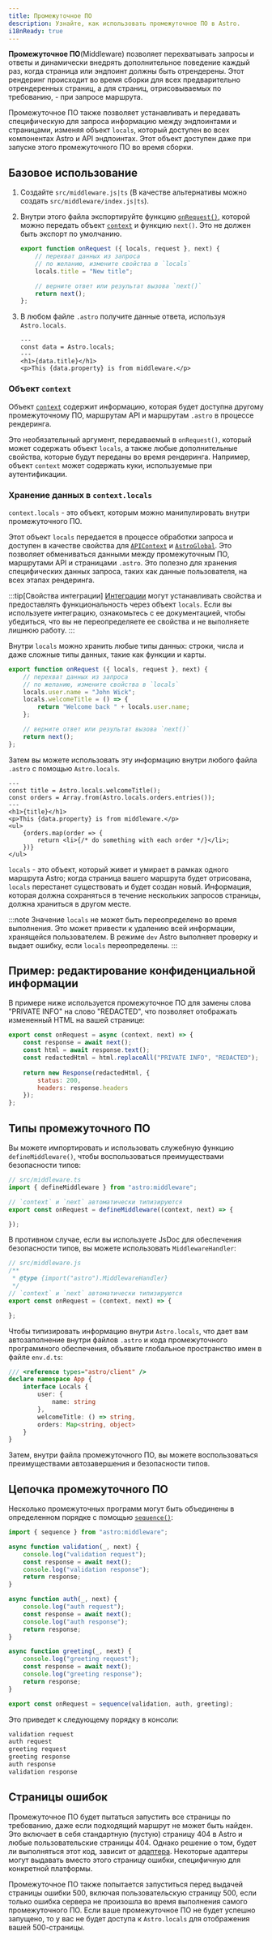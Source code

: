```yaml
---
title: Промежуточное ПО
description: Узнайте, как использовать промежуточное ПО в Astro.
i18nReady: true
---
```


**Промежуточное ПО**(Middleware) позволяет перехватывать запросы и ответы и динамически внедрять дополнительное поведение каждый раз, когда страница или эндпоинт должны быть отрендерены. Этот рендеринг происходит во время сборки для всех предварительно отрендеренных страниц, а для страниц, отрисовываемых по требованию, - при запросе маршрута.

Промежуточное ПО также позволяет устанавливать и передавать специфическую для запроса информацию между эндпоинтами и страницами, изменяя объект `locals`, который доступен во всех компонентах Astro и API эндпоинтах. Этот объект доступен даже при запуске этого промежуточного ПО во время сборки.

## Базовое использование

1. Создайте `src/middleware.js|ts` (В качестве альтернативы можно создать `src/middleware/index.js|ts`).

2. Внутри этого файла экспортируйте функцию [`onRequest()`](/ru/reference/modules/astro-middleware/#onrequest), которой можно передать объект [`context`](#объект-context) и функцию `next()`. Это не должен быть экспорт по умолчанию.

    ```js title="src/middleware.js"
    export function onRequest ({ locals, request }, next) {
        // перехват данных из запроса
        // по желанию, измените свойства в `locals`
        locals.title = "New title";

        // верните ответ или результат вызова `next()`
        return next();
    };
    ```

3. В любом файле `.astro` получите данные ответа, используя `Astro.locals`.

    ```astro title="src/components/Component.astro"
    ---
    const data = Astro.locals;
    ---
    <h1>{data.title}</h1>
    <p>This {data.property} is from middleware.</p>
    ```

### Объект `context`

Объект [`context`](/ru/reference/api-reference/) содержит информацию, которая будет доступна другому промежуточному ПО, маршрутам API и маршрутам `.astro` в процессе рендеринга.

Это необязательный аргумент, передаваемый в `onRequest()`, который может содержать объект `locals`, а также любые дополнительные свойства, которые будут переданы во время рендеринга. Например, объект `context` может содержать куки, используемые при аутентификации.

### Хранение данных в `context.locals`

`context.locals` - это объект, которым можно манипулировать внутри промежуточного ПО.

Этот объект `locals` передается в процессе обработки запроса и доступен в качестве свойства для [`APIContext`](/ru/reference/api-reference/#locals) и [`AstroGlobal`](/ru/reference/api-reference/#locals). Это позволяет обмениваться данными между промежуточным ПО, маршрутами API и страницами `.astro`. Это полезно для хранения специфических данных запроса, таких как данные пользователя, на всех этапах рендеринга.

:::tip[Свойства интеграции]
[Интеграции](/ru/guides/integrations-guide/) могут устанавливать свойства и предоставлять функциональность через объект `locals`. Если вы используете интеграцию, ознакомьтесь с ее документацией, чтобы убедиться, что вы не переопределяете ее свойства и не выполняете лишнюю работу.
:::

Внутри `locals` можно хранить любые типы данных: строки, числа и даже сложные типы данных, такие как функции и карты.

```js title="src/middleware.js"
export function onRequest ({ locals, request }, next) {
    // перехват данных из запроса
    // по желанию, измените свойства в `locals`
    locals.user.name = "John Wick";
    locals.welcomeTitle = () => {
        return "Welcome back " + locals.user.name;
    };

    // верните ответ или результат вызова `next()`
    return next();
};
```

Затем вы можете использовать эту информацию внутри любого файла `.astro` с помощью `Astro.locals`.

```astro title="src/pages/orders.astro"
---
const title = Astro.locals.welcomeTitle();
const orders = Array.from(Astro.locals.orders.entries());
---
<h1>{title}</h1>
<p>This {data.property} is from middleware.</p>
<ul>
    {orders.map(order => {
        return <li>{/* do something with each order */}</li>;
    })}
</ul>
```

`locals` - это объект, который живет и умирает в рамках одного маршрута Astro; когда страница вашего маршрута будет отрисована, `locals` перестанет существовать и будет создан новый. Информация, которая должна сохраняться в течение нескольких запросов страницы, должна храниться в другом месте.

:::note
Значение `locals` не может быть переопределено во время выполнения. Это может привести к удалению всей информации, хранящейся пользователем.  В режиме `dev` Astro выполняет проверку и выдает ошибку, если `locals` переопределены.
:::

## Пример: редактирование конфиденциальной информации

В примере ниже используется промежуточное ПО для замены слова "PRIVATE INFO" на слово "REDACTED", что позволяет отображать измененный HTML на вашей странице:

```js title="src/middleware.js"
export const onRequest = async (context, next) => {
    const response = await next();
    const html = await response.text();
    const redactedHtml = html.replaceAll("PRIVATE INFO", "REDACTED");
    
    return new Response(redactedHtml, {
        status: 200,
        headers: response.headers
    });
};
```

## Типы промежуточного ПО

Вы можете импортировать и использовать служебную функцию `defineMiddleware()`, чтобы воспользоваться преимуществами безопасности типов:

```ts
// src/middleware.ts
import { defineMiddleware } from "astro:middleware";

// `context` и `next` автоматически типизируются
export const onRequest = defineMiddleware((context, next) => {

});
```

В противном случае, если вы используете JsDoc для обеспечения безопасности типов, вы можете использовать `MiddlewareHandler`:


```js
// src/middleware.js
/**
 * @type {import("astro").MiddlewareHandler}
 */
// `context` и `next` автоматически типизируются
export const onRequest = (context, next) => {

};
```

Чтобы типизировать информацию внутри `Astro.locals`, что дает вам автозаполнение внутри файлов `.astro` и кода промежуточного программного обеспечения, объявите глобальное пространство имен в файле `env.d.ts`:

```ts title="src/env.d.ts"
/// <reference types="astro/client" />
declare namespace App {
    interface Locals {
        user: {
            name: string
        },
        welcomeTitle: () => string,
        orders: Map<string, object>
    }
}
```

Затем, внутри файла промежуточного ПО, вы можете воспользоваться преимуществами автозавершения и безопасности типов.

## Цепочка промежуточного ПО

Несколько промежуточных программ могут быть объединены в определенном порядке с помощью [`sequence()`](/ru/reference/modules/astro-middleware/#sequence):

```js title="src/middleware.js"
import { sequence } from "astro:middleware";

async function validation(_, next) {
    console.log("validation request");
    const response = await next();
    console.log("validation response");
    return response;
}

async function auth(_, next) {
    console.log("auth request");
    const response = await next();
    console.log("auth response");
    return response;
}

async function greeting(_, next) {
    console.log("greeting request");
    const response = await next();
    console.log("greeting response");
    return response;
}

export const onRequest = sequence(validation, auth, greeting);
```

Это приведет к следующему порядку в консоли:

```sh
validation request
auth request
greeting request
greeting response
auth response
validation response
```

## Страницы ошибок

Промежуточное ПО будет пытаться запустить все страницы по требованию, даже если подходящий маршрут не может быть найден. Это включает в себя стандартную (пустую) страницу 404 в Astro и любые пользовательские страницы 404. Однако решение о том, будет ли выполняться этот код, зависит от [адаптера](/ru/guides/on-demand-rendering/). Некоторые адаптеры могут выдавать вместо этого страницу ошибки, специфичную для конкретной платформы.

Промежуточное ПО также попытается запуститься перед выдачей страницы ошибки 500, включая пользовательскую страницу 500, если только ошибка сервера не произошла во время выполнения самого промежуточного ПО. Если ваше промежуточное ПО не будет успешно запущено, то у вас не будет доступа к `Astro.locals` для отображения вашей 500-страницы.
